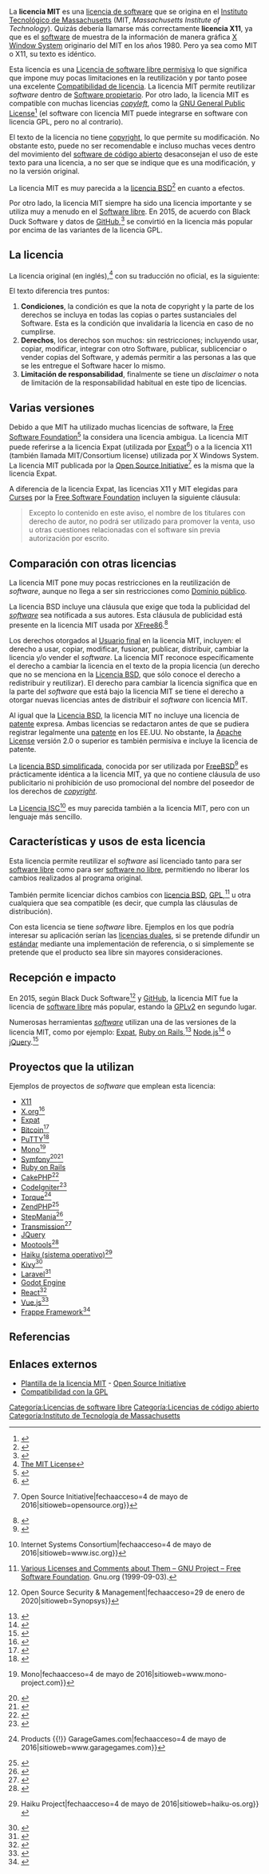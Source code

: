 
{{Ficha de licencia de software
| nombre          = MIT License/X11 license
| autor           = [[Instituto Tecnológico de Massachusetts]]
| version         = [[N/A]]
| publicado       = Instituto Tecnológico de Massachusetts
| fecha           = [[1988]]
| aprobado Debian = Sí
| Aprobada FSF = Sí
| soft libre      = Sí
| Lic OpenSource  = Sí
| compatible GPL  = Sí
| copyleft        = Sí

| compatible GNU  = Sí
}}

La '''licencia MIT''' es una [[licencia de software]] que se origina en el [[Instituto Tecnológico de Massachusetts]] (MIT, ''Massachusetts Institute of Technology''). Quizás debería llamarse más correctamente '''licencia X11''', ya que es el [[software]] de muestra de la información de manera gráfica [[X Window System]] originario del MIT en los años 1980. Pero ya sea como MIT o X11, su texto es idéntico.

Esta licencia es una [[Licencia de software libre permisiva]] lo que significa que impone muy pocas limitaciones en la reutilización y por tanto posee una excelente [[Compatibilidad de licencia]]. La licencia MIT permite reutilizar ''software'' dentro de [[Software propietario]]. Por otro lado, la licencia MIT es compatible con muchas licencias ''[[copyleft]]'', como la [[GNU General Public License]]<ref>{{Cita web|url=http://www.gnu.org/licenses/gpl.html|título=gnu.org|fechaacceso=4 de mayo de 2016|sitioweb=www.gnu.org}}</ref> (el software con licencia MIT puede integrarse en software con licencia GPL, pero no al contrario). 

El texto de la licencia no tiene [[copyright]], lo que permite su modificación. No obstante esto, puede no ser recomendable e incluso muchas veces dentro del movimiento del [[software de código abierto]] desaconsejan el uso de este texto para una licencia, a no ser que se indique que es una modificación, y no la versión original.

La licencia MIT es muy parecida a la [[licencia BSD]]<ref>{{Cita web|url=http://www.linfo.org/bsdlicense.html|título=BSD license definition|fechaacceso=4 de mayo de 2016|sitioweb=www.linfo.org}}</ref> en cuanto a efectos.

Por otro lado, la licencia MIT siempre ha sido una licencia importante y se utiliza muy a menudo en el [[Software libre]]. En 2015, de acuerdo con Black Duck Software y datos de [[GitHub]],<ref>{{Cita web|url=https://github.com/|título=Build software better, together|fechaacceso=4 de mayo de 2016|sitioweb=GitHub}}</ref> se convirtió en la licencia más popular por encima de las variantes de la licencia GPL.

== La licencia ==
La licencia original (en inglés),<ref>[https://opensource.org/licenses/MIT The MIT License]</ref> con su traducción no oficial, es la siguiente:
{{cita|
Copyright <YEAR> <COPYRIGHT HOLDER>

Permission is hereby granted, free of charge, to any person obtaining a copy of this software and associated documentation files (the "Software"), to deal in the Software without restriction, including without limitation the rights to use, copy, modify, merge, publish, distribute, sublicense, and/or sell copies of the Software, and to permit persons to whom the Software is furnished to do so, subject to the following conditions:

The above copyright notice and this permission notice shall be included in all copies or substantial portions of the Software.

THE SOFTWARE IS PROVIDED "AS IS", WITHOUT WARRANTY OF ANY KIND, EXPRESS OR IMPLIED, INCLUDING BUT NOT LIMITED TO THE WARRANTIES OF MERCHANTABILITY, FITNESS FOR A PARTICULAR PURPOSE AND NONINFRINGEMENT. IN NO EVENT SHALL THE AUTHORS OR COPYRIGHT HOLDERS BE LIABLE FOR ANY CLAIM, DAMAGES OR OTHER LIABILITY, WHETHER IN AN ACTION OF CONTRACT, TORT OR OTHERWISE, ARISING FROM, OUT OF OR IN CONNECTION WITH THE SOFTWARE OR THE USE OR OTHER DEALINGS IN THE SOFTWARE.
|col2=
Copyright <AÑO> <TITULAR DEL COPYRIGHT>

Por la presente se concede permiso, libre de cargos, a cualquier persona que obtenga una copia de este software y de los archivos de documentación asociados (el "Software"), a utilizar el Software sin restricción, incluyendo sin limitación los derechos a usar, copiar, modificar, fusionar, publicar, distribuir, sublicenciar, y/o vender copias del Software, y a permitir a las personas a las que se les proporcione el Software a hacer lo mismo, sujeto a las siguientes condiciones:

El aviso de copyright anterior y este aviso de permiso se incluirán en todas las copias o partes sustanciales del Software.

EL SOFTWARE SE PROPORCIONA "COMO ESTÁ", SIN GARANTÍA DE NINGÚN TIPO, EXPRESA O IMPLÍCITA, INCLUYENDO PERO NO LIMITADO A GARANTÍAS DE COMERCIALIZACIÓN, IDONEIDAD PARA UN PROPÓSITO PARTICULAR E INCUMPLIMIENTO. EN NINGÚN CASO LOS AUTORES O PROPIETARIOS DE LOS DERECHOS DE AUTOR SERÁN RESPONSABLES DE NINGUNA RECLAMACIÓN, DAÑOS U OTRAS RESPONSABILIDADES, YA SEA EN UNA ACCIÓN DE CONTRATO, AGRAVIO O CUALQUIER OTRO MOTIVO, DERIVADAS DE, FUERA DE O EN CONEXIÓN CON EL SOFTWARE O SU USO U OTRO TIPO DE ACCIONES EN EL SOFTWARE.
}}

El texto diferencia tres puntos:

# '''Condiciones''', la condición es que la nota de copyright y la parte de los derechos se incluya en todas las copias o partes sustanciales del Software. Esta es la condición que invalidaría la licencia en caso de no cumplirse.
# '''Derechos''', los derechos son muchos: sin restricciones; incluyendo usar, copiar, modificar, integrar con otro Software, publicar, sublicenciar o vender copias del Software, y además permitir a las personas a las que se les entregue el Software hacer lo mismo.
# '''Limitación de responsabilidad''', finalmente se tiene un ''disclaimer'' o nota de limitación de la responsabilidad habitual en este tipo de licencias.

== Varias versiones ==
Debido a que MIT ha utilizado muchas licencias de software, la [[Free Software Foundation]]<ref>{{Cita web|url=http://www.fsf.org/|título=Front Page — Free Software Foundation — working together for free software|fechaacceso=4 de mayo de 2016|sitioweb=www.fsf.org|urlarchivo=https://web.archive.org/web/20100115014249/http://www.fsf.org/|fechaarchivo=15 de enero de 2010}}</ref> la considera una licencia ambigua. La licencia MIT puede referirse a la licencia Expat (utilizada por [[Expat]]<ref>{{Cita web|url=http://expat.sourceforge.net/|título=The Expat XML Parser|fechaacceso=4 de mayo de 2016|sitioweb=expat.sourceforge.net}}</ref>) o a la licencia X11 (también llamada MIT/Consortium license) utilizada por X Windows System. La licencia MIT publicada por la [[Open Source Initiative]]<ref>{{Cita web|url=https://opensource.org/|título=News {{!}} Open Source Initiative|fechaacceso=4 de mayo de 2016|sitioweb=opensource.org}}</ref> es la misma que la licencia Expat.

A diferencia de la licencia Expat, las licencias X11 y MIT elegidas para [[Ncurses|Curses]] por la [[Free Software Foundation]] incluyen la siguiente cláusula:<blockquote>Excepto lo contenido en este aviso, el nombre de los titulares con derecho de autor, no podrá ser utilizado para promover la venta, uso u otras cuestiones relacionadas con el software sin previa autorización por escrito.</blockquote>

== Comparación con otras licencias ==
La licencia MIT pone muy pocas restricciones en la reutilización de ''software'', aunque no llega a ser sin restricciones como [[Dominio público]].

La licencia BSD incluye una cláusula que exige que toda la publicidad del ''[[software]]'' sea notificada a sus autores. Esta cláusula de publicidad está presente en la licencia MIT usada por [[XFree86]].<ref>{{Cita web|url=http://www.xfree86.org/|título=XFree86® Home to the X Window System|fechaacceso=4 de mayo de 2016|sitioweb=www.xfree86.org|urlarchivo=https://web.archive.org/web/20031020210433/http://xfree86.org/|fechaarchivo=20 de octubre de 2003}}</ref>

Los derechos otorgados al [[Usuario final]] en la licencia MIT, incluyen: el derecho a usar, copiar, modificar, fusionar, publicar, distribuir, cambiar la licencia y/o vender el ''software''. La licencia MIT reconoce específicamente el derecho a cambiar la licencia en el texto de la propia licencia (un derecho que no se menciona en la [[Licencia BSD]], que sólo conoce el derecho a redistribuir y reutilizar). El derecho para cambiar la licencia significa que en la parte del ''software'' que está bajo la licencia MIT se tiene el derecho a otorgar nuevas licencias antes de distribuir el ''software'' con licencia MIT.

Al igual que la [[Licencia BSD]], la licencia MIT no incluye una licencia de [[patente]] expresa. Ambas licencias se redactaron antes de que se pudiera registrar legalmente una [[patente]] en los EE.{{esd}}UU. No obstante, la [[Apache License]] versión 2.0 o superior es también permisiva e incluye la licencia de patente.

La [[licencia BSD simplificada]], conocida por ser utilizada por [[FreeBSD]]<ref>{{Cita web|url=http://www.freebsd.org/es/|título=El Proyecto FreeBSD|fechaacceso=4 de mayo de 2016|sitioweb=www.freebsd.org}}</ref> es prácticamente idéntica a la licencia MIT, ya que no contiene cláusula de uso publicitario ni prohibición de uso promocional del nombre del poseedor de los derechos de ''[[copyright]]''.

La [[Licencia ISC]]<ref>{{Cita web|url=https://www.isc.org/downloads/software-support-policy/isc-license/|título=ISC License {{!}} Internet Systems Consortium|fechaacceso=4 de mayo de 2016|sitioweb=www.isc.org}}</ref> es muy parecida también a la licencia MIT, pero con un lenguaje más sencillo.

== Características y usos de esta licencia ==
Esta licencia permite reutilizar el ''software'' así licenciado tanto para ser [[software libre]] como para ser [[software no libre]], permitiendo no liberar los cambios realizados al programa original.

También permite licenciar dichos cambios con [[licencia BSD]], [[Licencia pública general de GNU|GPL]],<ref>[https://www.gnu.org/licenses/license-list.html#GPLCompatibleLicenses Various Licenses and Comments about Them – GNU Project – Free Software Foundation]. Gnu.org (1999-09-03).</ref> u otra cualquiera que sea compatible (es decir, que cumpla las cláusulas de distribución).

Con esta licencia se tiene ''software'' libre. Ejemplos en los que podría interesar su aplicación serían las [[licencia dual|licencias duales]], si se pretende difundir un [[Norma (tecnología)|estándar]] mediante una implementación de referencia, o si simplemente se pretende que el producto sea libre sin mayores consideraciones.

== Recepción e impacto ==
En 2015, según Black Duck Software<ref>{{Cita web|url=https://www.synopsys.com/software-integrity/security-testing/software-composition-analysis.html|título=Black Duck Software {{!}} Open Source Security & Management|fechaacceso=29 de enero de 2020|sitioweb=Synopsys}}</ref> y [[GitHub]], la licencia MIT fue la licencia de [[software libre]] más popular, estando la [[GPLv2]] en segundo lugar.

Numerosas herramientas ''[[software]]'' utilizan una de las versiones de la licencia MIT, como por ejemplo: [[Expat]], [[Ruby on Rails]],<ref>{{Cita web|url=http://www.rubyonrails.org/|título=Ruby on Rails|fechaacceso=4 de mayo de 2016|sitioweb=www.rubyonrails.org}}</ref> [[Node.js]]<ref>{{Cita web|url=http://nodejs.org/|título=Node.js|fechaacceso=4 de mayo de 2016|apellido=Foundation|nombre=Node.js|sitioweb=nodejs.org}}</ref> o [[jQuery]].<ref>{{Cita web|url=http://jquery.com/|título=jQuery|fechaacceso=4 de mayo de 2016|apellido=jquery.org|nombre=jQuery Foundation -|sitioweb=jquery.com}}</ref>

== Proyectos que la utilizan ==
Ejemplos de proyectos de ''software'' que emplean esta licencia:

* [[X11]]
* [[X.Org Server|X.org]]<ref>{{Cita web|url=http://www.x.org/|título=X.Org|fechaacceso=4 de mayo de 2016|sitioweb=www.x.org}}</ref>
* [[Expat]]
* [[Bitcoin]]<ref>{{Cita web|url=http://www.bitcoin.org/|título=Bitcoin - Dinero P2P de código abierto|fechaacceso=4 de mayo de 2016|sitioweb=www.bitcoin.org}}</ref>
* [[PuTTY]]<ref>{{Cita web|url=http://www.chiark.greenend.org.uk/~sgtatham/putty/|título=PuTTY: a free SSH and Telnet client|fechaacceso=4 de mayo de 2016|sitioweb=www.chiark.greenend.org.uk}}</ref>
* [[Proyecto Mono|Mono]]<ref>{{Cita web|url=http://www.mono-project.com/|título=Home {{!}} Mono|fechaacceso=4 de mayo de 2016|sitioweb=www.mono-project.com}}</ref>
* [[Symfony]]<ref>{{Cita web|url=https://symfony.com/|título=Symfony, High Performance PHP Framework for Web Development|fechaacceso=4 de mayo de 2016|sitioweb=symfony.com}}</ref><ref>{{Cita web|url=http://www.symfony-project.org/|título=- Symfony|fechaacceso=4 de mayo de 2016|sitioweb=www.symfony-project.org}}</ref>
* [[Ruby on Rails]]
* [[CakePHP]]<ref>{{Cita web|url=http://www.cakephp.org/|título=CakePHP v3.2 - the rapid development php framework.|fechaacceso=4 de mayo de 2016|sitioweb=www.cakephp.org}}</ref> 
* [[CodeIgniter]]<ref>{{Cita web|url=https://ellislab.com/codeigniter|título=CodeIgniter / EllisLab|fechaacceso=4 de mayo de 2016|apellido=Inc|nombre=EllisLab,|sitioweb=ellislab.com|urlarchivo=https://web.archive.org/web/20160512160556/https://ellislab.com/codeigniter/|fechaarchivo=12 de mayo de 2016}}</ref> 
* [[Torque (motor gráfico)|Torque]]<ref>{{Cita web|url=http://www.garagegames.com/products/torque-3d|título=Torque 3D {{!}} Products {{!}} GarageGames.com|fechaacceso=4 de mayo de 2016|sitioweb=www.garagegames.com}}</ref>
* [[Zend Framework|ZendPHP]]<ref>{{Cita web|url=http://www.framework.zend.com/|título=Zend Framework|fechaacceso=4 de mayo de 2016|sitioweb=www.framework.zend.com}}</ref>
* [[StepMania]]<ref>{{Cita web|url=http://www.stepmania.com/|título=News - StepMania|fechaacceso=4 de mayo de 2016|sitioweb=www.stepmania.com}}</ref>
* [[Transmission]]<ref>{{Cita web|url=http://www.transmissionbt.com/|título=Transmission|fechaacceso=4 de mayo de 2016|sitioweb=www.transmissionbt.com}}</ref>
* [[JQuery]]
* [[Mootools]]<ref>{{Cita web|url=http://mootools.net/|título=MooTools|fechaacceso=4 de mayo de 2016|sitioweb=mootools.net}}</ref>
* [[Haiku (sistema operativo)]]<ref>{{Cita web|url=https://haiku-os.org/|título=Home {{!}} Haiku Project|fechaacceso=4 de mayo de 2016|sitioweb=haiku-os.org}}</ref>
* [[Kivy]]<ref>{{Cita web|url=https://kivy.org/#home|título=Kivy: Cross-platform Python Framework for NUI|fechaacceso=4 de mayo de 2016|idioma=en-US|sitioweb=kivy.org}}</ref>
* [[Laravel]]<ref>{{Cita web|url=https://laravel.com/|título=The PHP Framework For Web Artisans|sitioweb=laravel.com}}</ref>
* [[Godot|Godot Engine]]
* [[React]]<ref>{{Cita web|sitioweb=reactjs.org}}</ref>
* [[Vue.js]]<ref>{{Cita web|sitioweb=vuejs.org}}</ref>
* [https://frappeframework.com/ Frappe Framework]<ref>{{Cita web|url=https://github.com/frappe/frappe|título=Frappe - Low code, open source, web framework in Python and Javascript for the 21st century|fechaacceso=15 de mayo de 2023|sitioweb=frappeframework.com}}</ref>

== Referencias ==
{{Listaref|2}}

== Enlaces externos ==
* [http://www.opensource.org/licenses/mit-license.php Plantilla de la licencia MIT] - [[Open Source Initiative]]
* [http://www.gnu.org/licenses/license-list.html#X11License Compatibilidad con la [[GPL]]]
<!-- Enlace muerto, verificado en fecha 23 de noviembre de 2012
* [http://web.archive.org/web/http://blackshell.usebox.net/archivo/289.php] -->

{{Control de autoridades}}
[[Categoría:Licencias de software libre]]
[[Categoría:Licencias de código abierto]]
[[Categoría:Instituto de Tecnología de Massachusetts]]